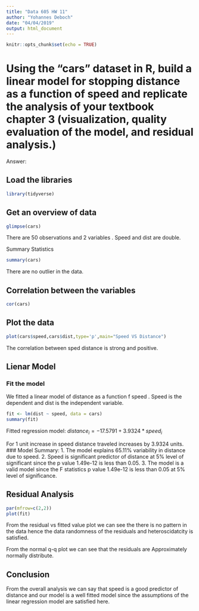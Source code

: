 ---
title: "Data 605 HW 11"
author: "Yohannes Deboch"
date: "04/04/2019"
output: html_document
---

```{r setup, include=FALSE}
knitr::opts_chunk$set(echo = TRUE)
```

# Using the “cars” dataset in R, build a linear model for stopping distance as a function of speed and replicate the analysis of your textbook chapter 3 (visualization, quality evaluation of the model, and residual analysis.)

Answer:

## Load the libraries

```{r}
library(tidyverse)
```
## Get an overview of data
```{r}
glimpse(cars)
```
There are 50 observations and 2 variables . Speed and dist are double.

Summary Statistics

```{r}
summary(cars)
```

There are no outlier in the data. 

## Correlation between the variables
```{r}
cor(cars)
```

## Plot the data
```{r}
plot(cars$speed,cars$dist,type='p',main="Speed VS Distance")
```
The correlation between sped distance is strong and positive.

## Lienar Model
### Fit the model

We fitted a linear model of distance as a function f speed . Speed is the dependent and dist is the independent variable.

```{r}
fit <- lm(dist ~ speed, data = cars)
summary(fit)
```

Fitted regression model: $distance_{i} =  -17.5791 + 3.9324 * speed_{i}$

For 1 unit increase in speed distance traveled increases by 3.9324  units.
### Model Summary:
1. The model explains 65.11% variability in distance due to speed.
2. Speed is significant predictor of distance at 5% level of significant since the p value 1.49e-12 is less than 0.05.
3. The model is a valid model since the F statistics p value  1.49e-12 is less than 0.05 at 5% level of significance. 

## Residual Analysis

```{r}
par(mfrow=c(2,2))
plot(fit)
```

From the residual vs fitted value plot we can see the there is no pattern in the data hence the data randomness of the residuals and heteroscidatcity is satisfied.

From the normal q-q plot we can see that the residuals are Approximately normally distribute.

## Conclusion
From the overall analysis we can say that speed is a good predictor of distance and our model is a well fitted model since the assumptions of the linear regression model are satisfied here.
